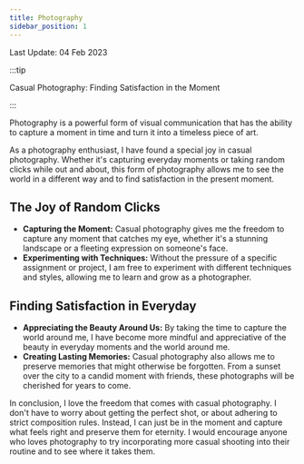 ```yaml
---
title: Photography
sidebar_position: 1
---
```

Last Update: 04 Feb 2023


:::tip

Casual Photography: Finding Satisfaction in the Moment

:::

Photography is a powerful form of visual communication that has the ability to capture a moment in time and turn it into a timeless piece of art. 

As a photography enthusiast, I have found a special joy in casual photography. 
Whether it's capturing everyday moments or taking random clicks while out and about, this form of photography allows me to see the world in a different way and to find satisfaction in the present moment.

## The Joy of Random Clicks
* **Capturing the Moment:** Casual photography gives me the freedom to capture any moment that catches my eye, whether it's a stunning landscape or a fleeting expression on someone's face.
* **Experimenting with Techniques:** Without the pressure of a specific assignment or project, I am free to experiment with different techniques and styles, allowing me to learn and grow as a photographer.

## Finding Satisfaction in Everyday
* **Appreciating the Beauty Around Us:** By taking the time to capture the world around me, I have become more mindful and appreciative of the beauty in everyday moments and the world around me.
* **Creating Lasting Memories:** Casual photography also allows me to preserve memories that might otherwise be forgotten. From a sunset over the city to a candid moment with friends, these photographs will be cherished for years to come.

In conclusion, I love the freedom that comes with casual photography. 
I don't have to worry about getting the perfect shot, or about adhering to strict composition rules. 
Instead, I can just be in the moment and capture what feels right and preserve them for eternity. 
I would encourage anyone who loves photography to try incorporating more casual shooting into their routine and to see where it takes them.

